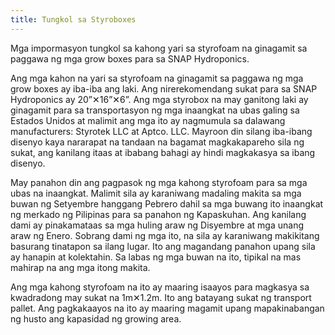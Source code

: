 ```yaml
---
title: Tungkol sa Styroboxes
---
```



<Lead>

Mga impormasyon tungkol sa kahong yari sa styrofoam na ginagamit sa paggawa ng
mga grow boxes para sa SNAP Hydroponics.

</Lead>

Ang mga kahon na yari sa styrofoam na ginagamit sa paggawa ng mga grow boxes ay
iba-iba ang laki. Ang nirerekomendang sukat para sa SNAP Hydroponics ay 20”✕16”✕6”.
Ang mga styrobox na may ganitong laki ay ginagamit para sa transportasyon ng mga
inaangkat na ubas galing sa Estados Unidos at malimit ang mga ito ay nagmumula
sa dalawang manufacturers: Styrotek LLC at Aptco. LLC. Mayroon din silang
iba-ibang disenyo kaya nararapat na tandaan na bagamat magkakapareho sila ng
sukat, ang kanilang itaas at ibabang bahagi ay hindi magkakasya sa ibang disenyo.

May panahon din ang pagpasok ng mga kahong styrofoam para sa mga ubas na inaangkat.
Malimit sila ay karaniwang madaling makita sa mga buwan ng Setyembre hanggang
Pebrero dahil sa mga buwang ito inaangkat ng merkado ng Pilipinas para sa panahon
ng Kapaskuhan. Ang kanilang dami ay pinakamataas sa mga huling araw ng Disyembre
at mga unang araw ng Enero. Sobrang dami ng mga ito, na sila ay karaniwang
makikitang basurang tinatapon sa ilang lugar. Ito ang magandang panahon upang
sila ay hanapin at kolektahin. Sa labas ng mga buwan na ito, tipikal na mas
mahirap na ang mga itong makita.

Ang mga kahong styrofoam na ito ay maaring isaayos para magkasya sa kwadradong
may sukat na 1m✕1.2m. Ito ang batayang sukat ng transport pallet. Ang pagkakaayos
na ito ay maaring magamit upang mapakinabangan ng husto ang kapasidad ng growing
area.

<Figure
  caption="Masinsin na pagkakaayos ng styroboxes."
  alt="Limang styroboxes na isinaayos upang magkasya sa 1m⨉1.2m na area."
  src="styrobox-arrangement.jpg"
/>
